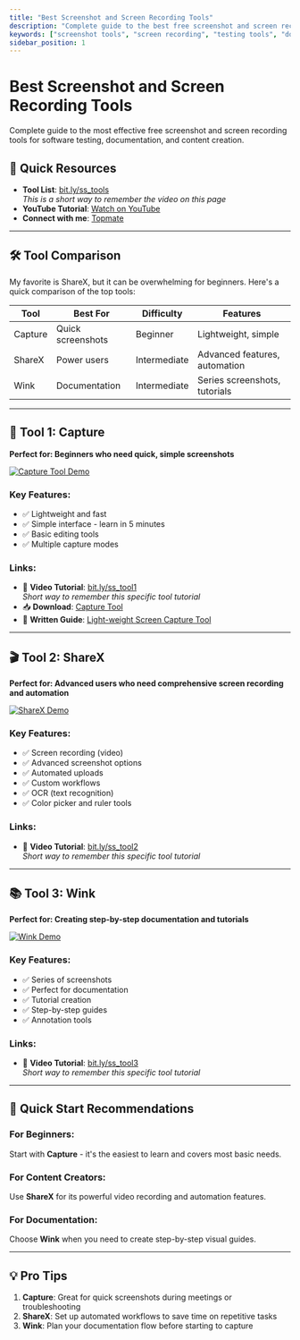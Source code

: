 ```yaml
---
title: "Best Screenshot and Screen Recording Tools"
description: "Complete guide to the best free screenshot and screen recording tools for testing, documentation, and content creation."
keywords: ["screenshot tools", "screen recording", "testing tools", "documentation tools", "free screen capture"]
sidebar_position: 1
---
```


# Best Screenshot and Screen Recording Tools

Complete guide to the most effective free screenshot and screen recording tools for software testing, documentation, and content creation.

## 🎯 Quick Resources
- **Tool List**: [bit.ly/ss_tools](https://bit.ly/ss_tools)  
  *This is a short way to remember the video on this page*
- **YouTube Tutorial**: [Watch on YouTube](https://www.youtube.com/@Udzial/playlists?sub_confirmation=1)
- **Connect with me**: [Topmate](https://topmate.io/gauravkhurana)

---

## 🛠️ Tool Comparison

My favorite is ShareX, but it can be overwhelming for beginners. Here's a quick comparison of the top tools:

| Tool | Best For | Difficulty | Features |
|------|----------|------------|----------|
| Capture | Quick screenshots | Beginner | Lightweight, simple |
| ShareX | Power users | Intermediate | Advanced features, automation |
| Wink | Documentation | Intermediate | Series screenshots, tutorials |

---

## 📸 Tool 1: Capture
**Perfect for: Beginners who need quick, simple screenshots**

[![Capture Tool Demo](https://i.ytimg.com/vi/c_Yo6ENbJAQ/0.jpg)](https://bit.ly/ss_tool1)

### Key Features:
- ✅ Lightweight and fast
- ✅ Simple interface - learn in 5 minutes
- ✅ Basic editing tools
- ✅ Multiple capture modes

### Links:
- 🔗 **Video Tutorial**: [bit.ly/ss_tool1](https://bit.ly/ss_tool1)  
  *Short way to remember this specific tool tutorial*
- 📥 **Download**: [Capture Tool](https://mega.nz/file/WkQnlCBI#5rIPI554Hxv-3sC_04OVyDFCYqEPuS5QgXjf3S1Xkq4)
- 📖 **Written Guide**: [Light-weight Screen Capture Tool](https://udzial.com/light-weight-screen-capture-tool/)

---

## 🎬 Tool 2: ShareX
**Perfect for: Advanced users who need comprehensive screen recording and automation**

[![ShareX Demo](https://i.ytimg.com/vi/Te8qVwMPyoo/0.jpg)](https://bit.ly/ss_tool2)

### Key Features:
- ✅ Screen recording (video)
- ✅ Advanced screenshot options
- ✅ Automated uploads
- ✅ Custom workflows
- ✅ OCR (text recognition)
- ✅ Color picker and ruler tools

### Links:
- 🔗 **Video Tutorial**: [bit.ly/ss_tool2](https://bit.ly/ss_tool2)  
  *Short way to remember this specific tool tutorial*

---

## 📚 Tool 3: Wink
**Perfect for: Creating step-by-step documentation and tutorials**

[![Wink Demo](https://i.ytimg.com/vi/tdaMuL41LzY/0.jpg)](https://bit.ly/ss_tool3)

### Key Features:
- ✅ Series of screenshots
- ✅ Perfect for documentation
- ✅ Tutorial creation
- ✅ Step-by-step guides
- ✅ Annotation tools

### Links:
- 🔗 **Video Tutorial**: [bit.ly/ss_tool3](https://bit.ly/ss_tool3)  
  *Short way to remember this specific tool tutorial*

---

## 🚀 Quick Start Recommendations

### For Beginners:
Start with **Capture** - it's the easiest to learn and covers most basic needs.

### For Content Creators:
Use **ShareX** for its powerful video recording and automation features.

### For Documentation:
Choose **Wink** when you need to create step-by-step visual guides.

---

## 💡 Pro Tips

1. **Capture**: Great for quick screenshots during meetings or troubleshooting
2. **ShareX**: Set up automated workflows to save time on repetitive tasks
3. **Wink**: Plan your documentation flow before starting to capture

